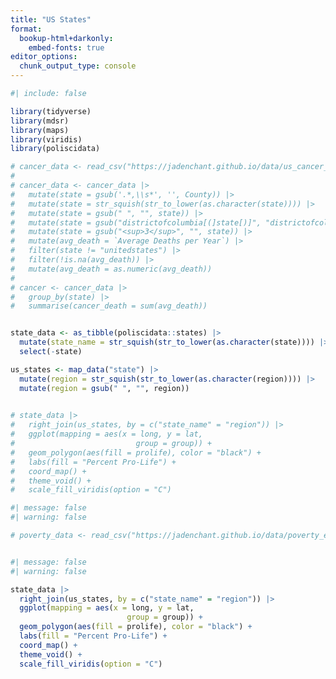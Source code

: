 ```yaml
---
title: "US States"
format: 
  bookup-html+darkonly:
    embed-fonts: true
editor_options: 
  chunk_output_type: console
---
```


```r
#| include: false

library(tidyverse)
library(mdsr)
library(maps)
library(viridis)
library(poliscidata)

# cancer_data <- read_csv("https://jadenchant.github.io/data/us_cancer_death.csv")
# 
# cancer_data <- cancer_data |>
#   mutate(state = gsub('.*,\\s*', '', County)) |>
#   mutate(state = str_squish(str_to_lower(as.character(state)))) |>
#   mutate(state = gsub(" ", "", state)) |>
#   mutate(state = gsub("districtofcolumbia[(]state[)]", "districtofcolumbia", state)) |>
#   mutate(state = gsub("<sup>3</sup>", "", state)) |>
#   mutate(avg_death = `Average Deaths per Year`) |>
#   filter(state != "unitedstates") |>
#   filter(!is.na(avg_death)) |>
#   mutate(avg_death = as.numeric(avg_death))
# 
# cancer <- cancer_data |>
#   group_by(state) |>
#   summarise(cancer_death = sum(avg_death))


state_data <- as_tibble(poliscidata::states) |>
  mutate(state_name = str_squish(str_to_lower(as.character(state)))) |>
  select(-state)

us_states <- map_data("state") |>
  mutate(region = str_squish(str_to_lower(as.character(region)))) |>
  mutate(region = gsub(" ", "", region))

 
# state_data |>
#   right_join(us_states, by = c("state_name" = "region")) |>
#   ggplot(mapping = aes(x = long, y = lat,
#                           group = group)) + 
#   geom_polygon(aes(fill = prolife), color = "black") + 
#   labs(fill = "Percent Pro-Life") +
#   coord_map() +
#   theme_void() +
#   scale_fill_viridis(option = "C")
```


```r
#| message: false
#| warning: false

# poverty_data <- read_csv("https://jadenchant.github.io/data/poverty_estimates.csv")



```




```r
#| message: false
#| warning: false

state_data |>
  right_join(us_states, by = c("state_name" = "region")) |>
  ggplot(mapping = aes(x = long, y = lat,
                          group = group)) + 
  geom_polygon(aes(fill = prolife), color = "black") + 
  labs(fill = "Percent Pro-Life") +
  coord_map() +
  theme_void() +
  scale_fill_viridis(option = "C")
```
